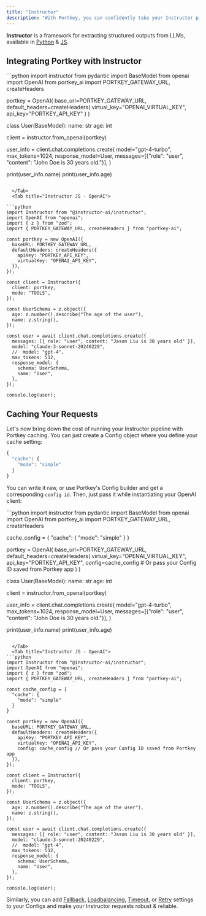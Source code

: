 ```yaml
---
title: "Instructor"
description: "With Portkey, you can confidently take your Instructor pipelines to production and get complete observability over all of your calls + make them reliable - all with a 2 LOC change!"
---
```


**Instructor** is a framework for extracting structured outputs from LLMs, available in [Python](https://python.useinstructor.com/) & [JS](https://js.useinstructor.com/).

## Integrating Portkey with Instructor

<Tabs>
  <Tab title="Instructor Python - OpenAI">
```python
import instructor
from pydantic import BaseModel
from openai import OpenAI
from portkey_ai import PORTKEY_GATEWAY_URL, createHeaders

portkey = OpenAI(
    base_url=PORTKEY_GATEWAY_URL,
    default_headers=createHeaders(
        virtual_key="OPENAI_VIRTUAL_KEY",
        api_key="PORTKEY_API_KEY"
    )
)

class User(BaseModel):
    name: str
    age: int

client = instructor.from_openai(portkey)

user_info = client.chat.completions.create(
    model="gpt-4-turbo",
    max_tokens=1024,
    response_model=User,
    messages=[{"role": "user", "content": "John Doe is 30 years old."}],
)

print(user_info.name)
print(user_info.age)
```

  </Tab>
  <Tab title="Instructor JS - OpenAI">

```python
import Instructor from "@instructor-ai/instructor";
import OpenAI from "openai";
import { z } from "zod";
import { PORTKEY_GATEWAY_URL, createHeaders } from "portkey-ai";

const portkey = new OpenAI({
  baseURL: PORTKEY_GATEWAY_URL,
  defaultHeaders: createHeaders({
    apiKey: "PORTKEY_API_KEY",
    virtualKey: "OPENAI_API_KEY",
  }),
});

const client = Instructor({
  client: portkey,
  mode: "TOOLS",
});

const UserSchema = z.object({
  age: z.number().describe("The age of the user"),
  name: z.string(),
});

const user = await client.chat.completions.create({
  messages: [{ role: "user", content: "Jason Liu is 30 years old" }],
  model: "claude-3-sonnet-20240229",
  //  model: "gpt-4",
  max_tokens: 512,
  response_model: {
    schema: UserSchema,
    name: "User",
  },
});

console.log(user);
```
  </Tab>
</Tabs>

## Caching Your Requests

Let's now bring down the cost of running your Instructor pipeline with Portkey caching. You can just create a Config object where you define your cache setting:

```py
{
  "cache": {
    "mode": "simple"
  }
}
```

You can write it raw, or use Portkey's Config builder and get a corresponding `config id`. Then, just pass it while instantiating your OpenAI client:


<Tabs>
  <Tab title="Instructor Python - OpenAI">
```python
import instructor
from pydantic import BaseModel
from openai import OpenAI
from portkey_ai import PORTKEY_GATEWAY_URL, createHeaders

cache_config = {
  "cache": {
    "mode": "simple"
  }
}

portkey = OpenAI(
    base_url=PORTKEY_GATEWAY_URL,
    default_headers=createHeaders(
        virtual_key="OPENAI_VIRTUAL_KEY",
        api_key="PORTKEY_API_KEY",
        config=cache_config # Or pass your Config ID saved from Portkey app
    )
)

class User(BaseModel):
    name: str
    age: int

client = instructor.from_openai(portkey)

user_info = client.chat.completions.create(
    model="gpt-4-turbo",
    max_tokens=1024,
    response_model=User,
    messages=[{"role": "user", "content": "John Doe is 30 years old."}],
)

print(user_info.name)
print(user_info.age)
```

  </Tab>
  <Tab title="Instructor JS - OpenAI">
```python
import Instructor from "@instructor-ai/instructor";
import OpenAI from "openai";
import { z } from "zod";
import { PORTKEY_GATEWAY_URL, createHeaders } from "portkey-ai";

const cache_config = {
  "cache": {
    "mode": "simple"
  }
}

const portkey = new OpenAI({
  baseURL: PORTKEY_GATEWAY_URL,
  defaultHeaders: createHeaders({
    apiKey: "PORTKEY_API_KEY",
    virtualKey: "OPENAI_API_KEY",
    config: cache_config // Or pass your Config ID saved from Portkey app
  }),
});

const client = Instructor({
  client: portkey,
  mode: "TOOLS",
});

const UserSchema = z.object({
  age: z.number().describe("The age of the user"),
  name: z.string(),
});

const user = await client.chat.completions.create({
  messages: [{ role: "user", content: "Jason Liu is 30 years old" }],
  model: "claude-3-sonnet-20240229",
  //  model: "gpt-4",
  max_tokens: 512,
  response_model: {
    schema: UserSchema,
    name: "User",
  },
});

console.log(user);
```
  </Tab>
</Tabs>

Similarly, you can add [Fallback](/product/ai-gateway/fallbacks), [Loadbalancing](/product/ai-gateway/load-balancing), [Timeout](/product/ai-gateway/request-timeouts), or [Retry](/product/ai-gateway/automatic-retries) settings to your Configs and make your Instructor requests robust & reliable.
